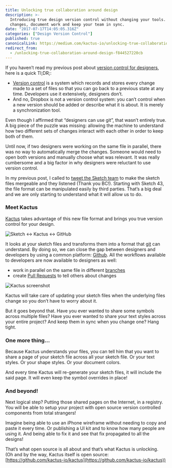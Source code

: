 ```yaml
---
title: Unlocking true collaboration around design
description: >-
  Introducing true design version control without changing your tools. Manage
  changes, document work and keep your team in sync.
date: "2017-07-17T14:05:05.316Z"
categories: ["Design Version Control"]
published: true
canonicalLink: https://medium.com/kactus-io/unlocking-true-collaboration-around-design-f844527220cb
redirect_from:
  - /unlocking-true-collaboration-around-design-f844527220cb
---
```


If you haven’t read my previous post about [version control for designers](https://blog.enki.com/yes-designers-can-use-git-too-79f3cef9c899), here is a quick Tl;DR;:

- [Version control](https://git-scm.com/book/en/v2/Getting-Started-About-Version-Control) is a system which records and stores every change made to a set of files so that you can go back to a previous state at any time. Developers use it extensively, designers don’t.
- And no, Dropbox is not a version control system: you can’t control when a new version should be added or describe what it is about. It is merely a synchronization tool.

Even though I affirmed that “designers can use git”, that wasn’t entirely true. A big piece of the puzzle was missing: allowing the machine to understand how two different sets of changes interact with each other in order to keep both of them.

Until now, if two designers were working on the same file in parallel, there was no way to automatically merge the changes. Someone would need to open both versions and manually choose what was relevant. It was really cumbersome and a big factor in why designers were reluctant to use version control.

In my previous post, I called to [tweet the Sketch team](https://twitter.com/search?q=please%20make%20the%20sketch%20files%20mergable&src=typd) to make the sketch files mergeable and they listened (Thank you BC!). Starting with Sketch 43, the file format can be manipulated easily by third parties. That’s a big deal and we are only starting to understand what it will allow us to do.

### Meet Kactus

[Kactus](http://kactus.io) takes advantage of this new file format and brings you true version control for your design.

![Sketch <-> Kactus <-> GitHub](./sketch-kactus-github.png)

It looks at your sketch files and transforms them into a format that [git](https://git-scm.com) can understand. By doing so, we can close the gap between designers and developers by using a common platform: [Github](https://github.com). All the workflows available to developers are now available to designers as well:

- work in parallel on the same file in different [branches](https://www.git-tower.com/blog/understanding-branches-in-git/)
- create [Pull Requests](https://help.github.com/articles/about-pull-requests/) to tell others about changes

![Kactus screenshot](./kactus-screenshot.png)

Kactus will take care of updating your sketch files when the underlying files change so you don’t have to worry about it.

But it goes beyond that. Have you ever wanted to share some symbols across multiple files? Have you ever wanted to share your text styles across your entire project? And keep them in sync when you change one? Hang tight.

### One more thing…

Because Kactus understands your files, you can tell him that you want to share a page of your sketch file across all your sketch file. Or your text styles. Or your shape styles. Or your document colors.

And every time Kactus will re-generate your sketch files, it will include the said page. It will even keep the symbol overrides in place!

### And beyond!

Next logical step? Putting those shared pages on the Internet, in a registry. You will be able to setup your project with open source version controlled components from total strangers!

Imagine being able to use an iPhone wireframe without needing to copy and paste it every time. Or publishing a UI kit and to know how many people are using it. And being able to fix it and see that fix propagated to all the designs!

That’s what open source is all about and that’s what Kactus is unlocking. (Oh and by the way, Kactus itself is open source: [https://github.com/kactus-io/kactus](https://github.com/kactus-io/kactus))
